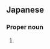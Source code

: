 ==Japanese==
{{ja-kanjitab|なか|ど|い|yomi=kun}}

===Proper noun===
{{ja-pos|proper|なかどい}}

# {{surname|lang=ja|sort=なかどい}}